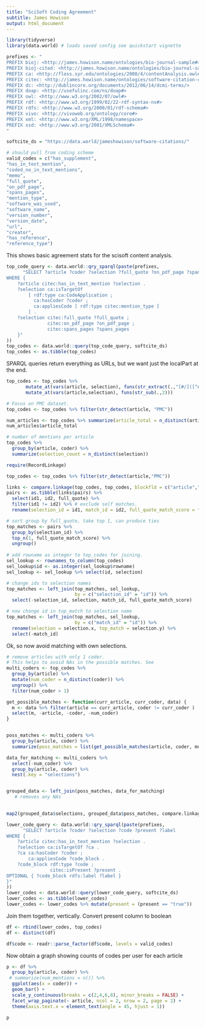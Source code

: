 ```yaml
---
title: "SciSoft Coding Agreement"
subtitle: James Howison
output: html_document
---
```


```r
library(tidyverse)
library(data.world) # loads saved config see quickstart vignette

prefixes <- "
PREFIX bioj: <http://james.howison.name/ontologies/bio-journal-sample#>
PREFIX bioj-cited: <http://james.howison.name/ontologies/bio-journal-sample-citation#>
PREFIX ca: <http://floss.syr.edu/ontologies/2008/4/contentAnalysis.owl#>
PREFIX citec: <http://james.howison.name/ontologies/software-citation-coding#> 
PREFIX dc: <http://dublincore.org/documents/2012/06/14/dcmi-terms/>
PREFIX doap: <http://usefulinc.com/ns/doap#>
PREFIX owl: <http://www.w3.org/2002/07/owl#>
PREFIX rdf: <http://www.w3.org/1999/02/22-rdf-syntax-ns#>
PREFIX rdfs: <http://www.w3.org/2000/01/rdf-schema#>
PREFIX vivo: <http://vivoweb.org/ontology/core#>
PREFIX xml: <http://www.w3.org/XML/1998/namespace>
PREFIX xsd: <http://www.w3.org/2001/XMLSchema#>
"

softcite_ds = "https://data.world/jameshowison/software-citations/"

# should pull from coding scheme
valid_codes = c("has_supplement",
"has_in_text_mention",
"coded_no_in_text_mentions",
"memo",
"full_quote",
"on_pdf_page",
"spans_pages",
"mention_type",
"software_was_used",
"software_name",
"version_number",
"version_date",
"url",
"creator",
"has_reference",
"reference_type")
```


This shows basic agreement stats for the scisoft content analysis.

```r
top_code_query <- data.world::qry_sparql(paste(prefixes,
      "SELECT ?article ?coder ?selection ?full_quote ?on_pdf_page ?spans_pages
WHERE {
    ?article citec:has_in_text_mention ?selection .
    ?selection ca:isTargetOf
        [ rdf:type ca:CodeApplication ;
          ca:hasCoder ?coder ;
          ca:appliesCode [ rdf:type citec:mention_type ]
        ] .
    ?selection citec:full_quote ?full_quote ;
               citec:on_pdf_page ?on_pdf_page ;
               citec:spans_pages ?spans_pages
    }"
))
top_codes <- data.world::query(top_code_query, softcite_ds)
top_codes <- as.tibble(top_codes)
```

SPARQL queries return everything as URLs, but we want just the localPart at the end.

```r
top_codes <- top_codes %>%
       mutate_at(vars(article, selection), funs(str_extract(.,"[#/]([^#/]+)$"))) %>%
       mutate_at(vars(article,selection), funs(str_sub(.,2)))
```



```r
# Focus on PMC dataset.
top_codes <- top_codes %>% filter(str_detect(article, "PMC"))
```


```r
num_articles <- top_codes %>% summarize(article_total = n_distinct(article))
num_articles$article_total

# number of mentions per article
top_codes %>% 
  group_by(article, coder) %>% 
  summarize(selection_count = n_distinct(selection))

```

```r
require(RecordLinkage)

top_codes <- top_codes %>% filter(str_detect(article,"PMC"))

links <- compare.linkage(top_codes, top_codes, blockfld = c("article","on_pdf_page"), strcmp = T, exclude = c("selection", "coder", "spans_pages"))
pairs <- as.tibble(links$pairs) %>% 
  select(id1, id2, full_quote) %>% 
  filter(id1 != id2) %>% # exclude self matches. 
  rename(selection_id = id1, match_id = id2, full_quote_match_score = full_quote)

# sort group by full_quote, take top 1, can produce ties
top_matches <- pairs %>% 
  group_by(selection_id) %>% 
  top_n(1, full_quote_match_score) %>% 
  ungroup()
  
# add rowname as integer to top_codes for joining.
sel_lookup <- rownames_to_column(top_codes) 
sel_lookup$id <- as.integer(sel_lookup$rowname)
sel_lookup <- sel_lookup %>% select(id, selection)

# change ids to selection names
top_matches <- left_join(top_matches, sel_lookup, 
                         by = c("selection_id" = "id")) %>% 
  select(-selection_id, selection, match_id, full_quote_match_score)

# now change id in top_match to selection name
top_matches <- left_join(top_matches, sel_lookup, 
                         by = c("match_id" = "id")) %>% 
  rename(selection = selection.x, top_match = selection.y) %>% 
  select(-match_id)

```

Ok, so now avoid matching with own selections.

```r
# remove articles with only 1 coder.
# This helps to avoid NAs in the possible matches. See
multi_coders <- top_codes %>% 
  group_by(article) %>% 
  mutate(num_coder = n_distinct(coder)) %>% 
  ungroup() %>%
  filter(num_coder > 1)

get_possible_matches <- function(curr_article, curr_coder, data) {
  m <- data %>% filter(article == curr_article, coder != curr_coder )
  select(m, -article, -coder, -num_coder)
}


poss_matches <- multi_coders %>% 
  group_by(article, coder) %>%
  summarize(poss_matches = list(get_possible_matches(article, coder, multi_coders))) 

data_for_matching <- multi_coders %>% 
  select(-num_coder) %>% 
  group_by(article, coder) %>% 
  nest(.key = "selections") 


grouped_data <- left_join(poss_matches, data_for_matching)
   # removes any NAs
  

map2(grouped_data$selections, grouped_data$poss_matches, compare.linkage, strcmp = T, exclude = c("selection", "spans_pages"))

```



```r
lower_code_query <- data.world::qry_sparql(paste(prefixes,
      "SELECT ?article ?coder ?selection ?code ?present ?label
WHERE {
    ?article citec:has_in_text_mention ?selection .
    ?selection ca:isTargetOf ?ca .
    ?ca ca:hasCoder ?coder ;
        ca:appliesCode ?code_block .
    ?code_block rdf:type ?code ;
                citec:isPresent ?present .
OPTIONAL { ?code_block rdfs:label ?label }
}"
))
lower_codes <- data.world::query(lower_code_query, softcite_ds)
lower_codes <- as.tibble(lower_codes)
lower_codes <- lower_codes %>% mutate(present = (present == "true"))
```

Join them together, vertically. Convert present column to boolean

```r
df <- rbind(lower_codes, top_codes)
df <- distinct(df)
```

```r
df$code <- readr::parse_factor(df$code, levels = valid_codes)
```

Now obtain a graph showing counts of codes per user for each article
```r
p <- df %>% 
  group_by(article, coder) %>% 
 # summarize(num_mentions = n()) %>% 
  ggplot(aes(x = coder)) +
  geom_bar() +
  scale_y_continuous(breaks = c(2,4,6,8), minor_breaks = FALSE) +
  facet_wrap_paginate(~ article, ncol = 2, nrow = 2, page = 2) +
  theme(axis.text.x = element_text(angle = 45, hjust = 1))
```

```r
p
```


